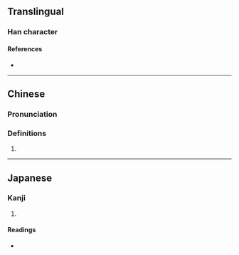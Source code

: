 {{character info}}
==Translingual==

===Han character===
{{Han char|rn=15|rad=冫|as=10|sn=12|four=|canj=IMBAC|ids=⿰冫冥}}

====References====
* {{Han ref|kx=0133.190|dkj=01692|dj=0298.020|hdz=10300.110|uh=51D5|ud=20949}}

----

==Chinese==
{{zh-forms}}

===Pronunciation===
{{zh-pron
|m=mǐng
|c=ming5
|mc=
|oc=
|ma=
|cat=
}}

===Definitions===
{{zh-hanzi}}

# {{rfdef|zh|sort=冫10}}

----

==Japanese==

===Kanji===
{{ja-kanji|grade=|rs=冫10}}

# {{rfdef|ja|sort=冫10}}

====Readings====
* {{ja-readings|on=[[べい]] (bei), [[みょう]] (myō)|kun=[[こおるさま]] (koorusama)}}